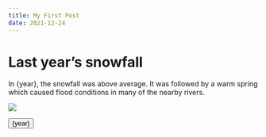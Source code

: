 ```yaml
---
title: My First Post
date: 2021-12-24
---
```


# Last year’s snowfall

In {year}, the snowfall was above average.
It was followed by a warm spring which caused
flood conditions in many of the nearby rivers.

<img src='/me.svg'/>

<button className="text-red-500">{year}</button>